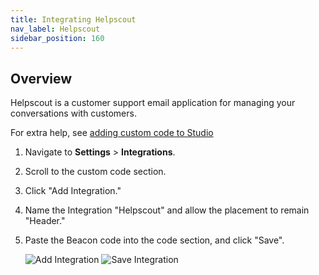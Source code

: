 ```yaml
---
title: Integrating Helpscout
nav_label: Helpscout
sidebar_position: 160
---
```


## Overview

Helpscout is a customer support email application for managing your conversations with customers.

For extra help, see [adding custom code to Studio](/docs/studio/content/Basic-Page-Editing/embedding-custom-code-in-a-page)

1. Navigate to **Settings** > **Integrations**.
2. Scroll to the custom code section.
3. Click "Add Integration."
4. Name the Integration "Helpscout" and allow the placement to remain "Header."
5. Paste the Beacon code into the code section, and click "Save".

   ![Add Integration](/assets/studio/Helpscout_1.png)
   ![Save Integration](/assets/studio/Helpscout_2.png)
